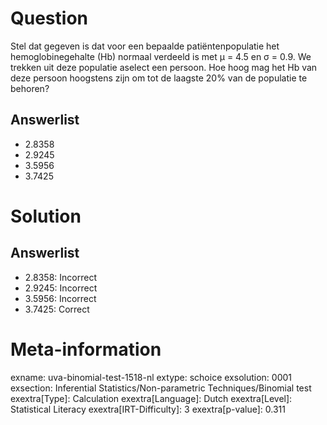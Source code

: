 Question
========

Stel dat gegeven is dat voor een bepaalde patiëntenpopulatie het
hemoglobinegehalte (Hb) normaal verdeeld is met μ = 4.5 en σ = 0.9. We
trekken uit deze populatie aselect een persoon. Hoe hoog mag het Hb van
deze persoon hoogstens zijn om tot de laagste 20% van de populatie te
behoren?

Answerlist
----------

* 2.8358
* 2.9245
* 3.5956
* 3.7425

Solution
========

Answerlist
----------

* 2.8358: Incorrect
* 2.9245: Incorrect
* 3.5956: Incorrect
* 3.7425: Correct

Meta-information
================
exname: uva-binomial-test-1518-nl
extype: schoice
exsolution: 0001
exsection: Inferential Statistics/Non-parametric Techniques/Binomial test
exextra[Type]: Calculation
exextra[Language]: Dutch
exextra[Level]: Statistical Literacy
exextra[IRT-Difficulty]: 3
exextra[p-value]: 0.311
